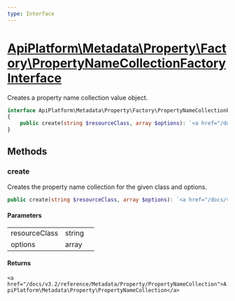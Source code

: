 ```yaml
---
type: Interface
---
```


# [ApiPlatform\Metadata\Property\Factory\PropertyNameCollectionFactoryInterface](/docs/v3.2/reference/Metadata/Property/Factory/PropertyNameCollectionFactoryInterface)

Creates a property name collection value object.


```php
interface ApiPlatform\Metadata\Property\Factory\PropertyNameCollectionFactoryInterface
{
    public create(string $resourceClass, array $options): `<a href="/docs/v3.2/reference/Metadata/Property/PropertyNameCollection">ApiPlatform\Metadata\Property\PropertyNameCollection</a>`
}
```
## Methods

### create

Creates the property name collection for the given class and options.

```php
public create(string $resourceClass, array $options): `<a href="/docs/v3.2/reference/Metadata/Property/PropertyNameCollection">ApiPlatform\Metadata\Property\PropertyNameCollection</a>`
```

#### Parameters

<table><tbody>
<tr><td>resourceClass</td><td>string</td><td></td></tr><tr><td>options</td><td>array</td><td></td></tr>
</tbody>
</table>

#### Returns

`<a href="/docs/v3.2/reference/Metadata/Property/PropertyNameCollection">ApiPlatform\Metadata\Property\PropertyNameCollection</a>`
